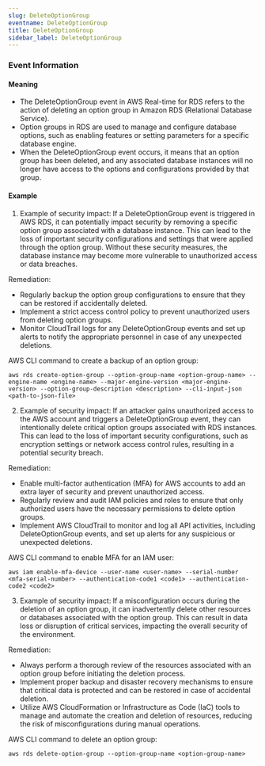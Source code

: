 ```yaml
--- 
slug: DeleteOptionGroup
eventname: DeleteOptionGroup
title: DeleteOptionGroup
sidebar_label: DeleteOptionGroup
---
```

                       
### Event Information

#### Meaning

- The DeleteOptionGroup event in AWS Real-time for RDS refers to the action of deleting an option group in Amazon RDS (Relational Database Service).
- Option groups in RDS are used to manage and configure database options, such as enabling features or setting parameters for a specific database engine.
- When the DeleteOptionGroup event occurs, it means that an option group has been deleted, and any associated database instances will no longer have access to the options and configurations provided by that group.

#### Example

1. Example of security impact: If a DeleteOptionGroup event is triggered in AWS RDS, it can potentially impact security by removing a specific option group associated with a database instance. This can lead to the loss of important security configurations and settings that were applied through the option group. Without these security measures, the database instance may become more vulnerable to unauthorized access or data breaches.

Remediation:
- Regularly backup the option group configurations to ensure that they can be restored if accidentally deleted.
- Implement a strict access control policy to prevent unauthorized users from deleting option groups.
- Monitor CloudTrail logs for any DeleteOptionGroup events and set up alerts to notify the appropriate personnel in case of any unexpected deletions.

AWS CLI command to create a backup of an option group:
```
aws rds create-option-group --option-group-name <option-group-name> --engine-name <engine-name> --major-engine-version <major-engine-version> --option-group-description <description> --cli-input-json <path-to-json-file>
```

2. Example of security impact: If an attacker gains unauthorized access to the AWS account and triggers a DeleteOptionGroup event, they can intentionally delete critical option groups associated with RDS instances. This can lead to the loss of important security configurations, such as encryption settings or network access control rules, resulting in a potential security breach.

Remediation:
- Enable multi-factor authentication (MFA) for AWS accounts to add an extra layer of security and prevent unauthorized access.
- Regularly review and audit IAM policies and roles to ensure that only authorized users have the necessary permissions to delete option groups.
- Implement AWS CloudTrail to monitor and log all API activities, including DeleteOptionGroup events, and set up alerts for any suspicious or unexpected deletions.

AWS CLI command to enable MFA for an IAM user:
```
aws iam enable-mfa-device --user-name <user-name> --serial-number <mfa-serial-number> --authentication-code1 <code1> --authentication-code2 <code2>
```

3. Example of security impact: If a misconfiguration occurs during the deletion of an option group, it can inadvertently delete other resources or databases associated with the option group. This can result in data loss or disruption of critical services, impacting the overall security of the environment.

Remediation:
- Always perform a thorough review of the resources associated with an option group before initiating the deletion process.
- Implement proper backup and disaster recovery mechanisms to ensure that critical data is protected and can be restored in case of accidental deletion.
- Utilize AWS CloudFormation or Infrastructure as Code (IaC) tools to manage and automate the creation and deletion of resources, reducing the risk of misconfigurations during manual operations.

AWS CLI command to delete an option group:
```
aws rds delete-option-group --option-group-name <option-group-name>
```


 